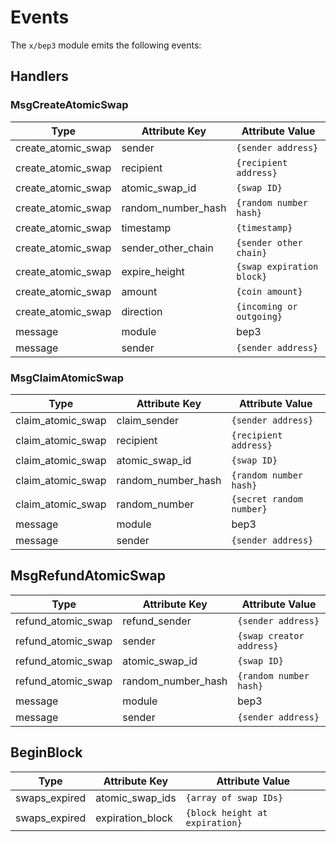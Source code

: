 
# Events

The `x/bep3` module emits the following events:

## Handlers

### MsgCreateAtomicSwap

| Type               | Attribute Key      | Attribute Value           |
| ------------------ | ------------------ | ------------------------- |
| create_atomic_swap | sender             | `{sender address}`        |
| create_atomic_swap | recipient          | `{recipient address}`     |
| create_atomic_swap | atomic_swap_id     | `{swap ID}`               |
| create_atomic_swap | random_number_hash | `{random number hash}`    |
| create_atomic_swap | timestamp          | `{timestamp}`             |
| create_atomic_swap | sender_other_chain | `{sender other chain}`    |
| create_atomic_swap | expire_height      | `{swap expiration block}` |
| create_atomic_swap | amount             | `{coin amount}`           |
| create_atomic_swap | direction          | `{incoming or outgoing}`  |
| message            | module             | bep3                      |
| message            | sender             | `{sender address}`        |

### MsgClaimAtomicSwap

| Type              | Attribute Key      | Attribute Value          |
| ----------------- | ------------------ | ------------------------ |
| claim_atomic_swap | claim_sender       | `{sender address}`       |
| claim_atomic_swap | recipient          | `{recipient address}`    |
| claim_atomic_swap | atomic_swap_id     | `{swap ID}`              |
| claim_atomic_swap | random_number_hash | `{random number hash}`   |
| claim_atomic_swap | random_number      | `{secret random number}` |
| message           | module             | bep3                     |
| message           | sender             | `{sender address}`       |

## MsgRefundAtomicSwap

| Type               | Attribute Key      | Attribute Value          |
| ------------------ | ------------------ | ------------------------ |
| refund_atomic_swap | refund_sender      | `{sender address}`       |
| refund_atomic_swap | sender             | `{swap creator address}` |
| refund_atomic_swap | atomic_swap_id     | `{swap ID}`              |
| refund_atomic_swap | random_number_hash | `{random number hash}`   |
| message            | module             | bep3                     |
| message            | sender             | `{sender address}`       |

## BeginBlock

| Type          | Attribute Key    | Attribute Value                |
| ------------- | ---------------- | ------------------------------ |
| swaps_expired | atomic_swap_ids  | `{array of swap IDs}`          |
| swaps_expired | expiration_block | `{block height at expiration}` |


>
